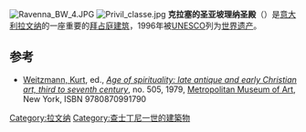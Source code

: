 {{Infobox religious building
| building_name         = 克拉塞的圣亚坡理纳圣殿<br><small>{{lang|it|Basilica di Sant'Apollinare in Classe}}</small>
| infobox_width         =
| image                 = Ravenna BW 1.JPG
| image_size            = 300px
| caption               = 
| map_type              = 意大利
| map_size              = 275
| location              = [[意大利|意大利]][[拉文纳|拉文纳]]
| geo                   = {{coord|44.3802738|12.2330015|display=inline,title|region:IT-45_type:landmark_source:dewiki|format=dms}}
| religious_affiliation = [[羅馬天主教會|羅馬天主教會]]
| rite                  =
| region                =[[Emilia-Romagna|Emilia-Romagna]]
| state                 =
| consecration_year     = 549
| architecture_style    = [[拜占庭建筑|拜占庭建筑]]
| groundbreaking        = 6世纪
}}

[[File:Ravenna_BW_4.JPG|thumb]]
[[File:Privil_classe.jpg|thumb]]
'''克拉塞的圣亚坡理纳圣殿'''（{{lang|it|Basilica di Sant'Apollinare in Classe}}）是[[意大利|意大利]][[拉文纳|拉文纳]]的一座重要的[[拜占庭建筑|拜占庭建筑]]，1996年被[[UNESCO|UNESCO]]列为[[世界遗产|世界遗产]]。

== 参考 ==
{{reflist}}
*[[Kurt_Weitzmann|Weitzmann, Kurt]], ed., ''[http://libmma.contentdm.oclc.org/cdm/ref/collection/p15324coll10/id/156533 Age of spirituality: late antique and early Christian art, third to seventh century]{{Wayback|url=http://libmma.contentdm.oclc.org/cdm/ref/collection/p15324coll10/id/156533 |date=20150426182735 }}'', no. 505, 1979, [[Metropolitan_Museum_of_Art|Metropolitan Museum of Art]], New York, ISBN 9780870991790

{{Authority control}}
[[Category:拉文纳|Category:拉文纳]]
[[Category:查士丁尼一世的建築物|Category:查士丁尼一世的建築物]]